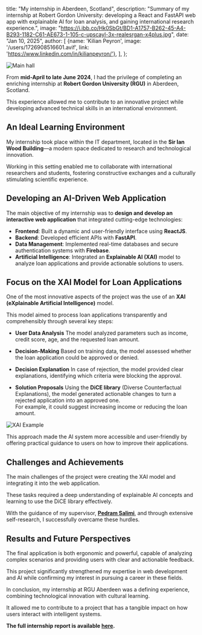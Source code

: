   title: "My internship in Aberdeen, Scotland",
  description: "Summary of my internship at Robert Gordon University: developing a React and FastAPI web app with explainable AI for loan analysis, and gaining international research experience.",
  image: "https://i.ibb.co/Hk0SbGt/BD1-A1757-B262-45-A4-B293-1182-C61-AE673-1-105-c-upscayl-3x-realesrgan-x4plus.jpg",
  date: "Jan 10, 2025",
  author: [
      {name: 'Kilian Peyron', image: '/users/1726908516601.avif', link: 'https://www.linkedin.com/in/kilianpeyron/'},
  ],
};

![Main hall](https://i.ibb.co/Hk0SbGt/BD1-A1757-B262-45-A4-B293-1182-C61-AE673-1-105-c-upscayl-3x-realesrgan-x4plus.jpg)


From **mid-April to late June 2024**, I had the privilege of completing an enriching internship at **Robert Gordon University (RGU)** in Aberdeen, Scotland.  

This experience allowed me to contribute to an innovative project while developing advanced technical skills in an international environment.

## An Ideal Learning Environment

My internship took place within the IT department, located in the **Sir Ian Wood Building**—a modern space dedicated to research and technological innovation.  

Working in this setting enabled me to collaborate with international researchers and students, fostering constructive exchanges and a culturally stimulating scientific experience.

## Developing an AI-Driven Web Application

The main objective of my internship was to **design and develop an interactive web application** that integrated cutting-edge technologies:

- **Frontend**: Built a dynamic and user-friendly interface using **ReactJS**.
- **Backend**: Developed efficient APIs with **FastAPI**.
- **Data Management**: Implemented real-time databases and secure authentication systems with **Firebase**.
- **Artificial Intelligence**: Integrated an **Explainable AI (XAI)** model to analyze loan applications and provide actionable solutions to users.

## Focus on the XAI Model for Loan Applications

One of the most innovative aspects of the project was the use of an **XAI (eXplainable Artificial Intelligence)** model.  

This model aimed to process loan applications transparently and comprehensibly through several key steps:

- **User Data Analysis** The model analyzed parameters such as income, credit score, age, and the requested loan amount.

- **Decision-Making** Based on training data, the model assessed whether the loan application could be approved or denied.

- **Decision Explanation** In case of rejection, the model provided clear explanations, identifying which criteria were blocking the approval.

- **Solution Proposals** Using the **DiCE library** (Diverse Counterfactual Explanations), the model generated actionable changes to turn a rejected application into an approved one.  
   For example, it could suggest increasing income or reducing the loan amount.

![XAI Example](https://i.ibb.co/20RmrMpx/jimaging-06-00052-g001.jpg)

This approach made the AI system more accessible and user-friendly by offering practical guidance to users on how to improve their applications.

## Challenges and Achievements

The main challenges of the project were creating the XAI model and integrating it into the web application.  

These tasks required a deep understanding of explainable AI concepts and learning to use the DiCE library effectively.

With the guidance of my supervisor, [**Pedram Salimi**](https://uk.linkedin.com/in/pedramsalimi), and through extensive self-research, I successfully overcame these hurdles.

## Results and Future Perspectives

The final application is both ergonomic and powerful, capable of analyzing complex scenarios and providing users with clear and actionable feedback. 

This project significantly strengthened my expertise in web development and AI while confirming my interest in pursuing a career in these fields.

In conclusion, my internship at RGU Aberdeen was a defining experience, combining technological innovation with cultural learning.  

It allowed me to contribute to a project that has a tangible impact on how users interact with intelligent systems.

**The full internship report is available [here](https://assets.6ix.fr/portfolio/internship-report.pdf).**

